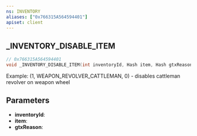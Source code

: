 ```yaml
---
ns: INVENTORY
aliases: ["0x766315A564594401"]
apiset: client
---
```

## _INVENTORY_DISABLE_ITEM

```c
// 0x766315A564594401
void _INVENTORY_DISABLE_ITEM(int inventoryId, Hash item, Hash gtxReason);
```

Example: (1, WEAPON_REVOLVER_CATTLEMAN, 0) - disables cattleman revolver on weapon wheel

## Parameters
* **inventoryId**:
* **item**:
* **gtxReason**:
